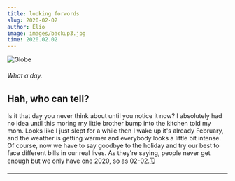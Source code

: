 ```yaml
---
title: looking forwords
slug: 2020-02-02
author: Elio
image: images/backup3.jpg
time: 2020.02.02
---
```


![Globe](images/backup3.jpg)

###### What a day.

## Hah, who can tell?

Is it that day you never think about until you notice it now? I absolutely had no idea until this moring my little brother bump into the kitchen told my mom.
Looks like I just slept for a while then I wake up it's already February, and the weather is getting warmer and everybody looks a little bit intense.
Of course, now we have to say goodbye to the holiday and try our best to face different bills in our real lives. As they're saying, people never get enough but we only have one 2020, so as 02-02.🗓

---
